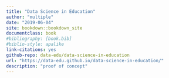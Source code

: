 ```yaml
---
title: "Data Science in Education"
author: "multiple"
date: "2019-06-04"
site: bookdown::bookdown_site
documentclass: book
#bibliography: [book.bib]
#biblio-style: apalike
link-citations: yes
github-repo: data-edu/data-science-in-education
url: "https://data-edu.github.io/data-science-in-education/"
description: "proof of concept"
---
```

